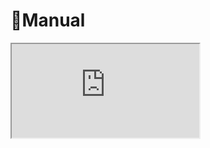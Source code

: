 
<Meta title="Dashboard/Home" />

<h1 className="text-center font-serif cursor-pointer">📖Manual</h1>

<div className="flex rounded-lg flex-col m-4  items-center justify-center flex-grow">

<iframe
  src="https://pitch.com/embed/8e4ef30a-e923-4164-8f22-1d7eb3d0313b"
  allow="fullscreen"
  allowFullScreen="true"
  className="w-full scale-110 flex m-auto h-96 mt-2"
  style={{ border: 0, borderRadius: "10px" }}
/>

<a
  className="px-2 py-4 m-2 bg-black bg-opacity-25 cursor-pointer"
  href="https://www.notion.so/officeos/WTFMVMT-88204edb5000435e86576bf45628c0d3"
>
  Central Dogma
</a>

</div>
